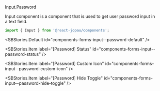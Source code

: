 
<SBTitle>Input.Password</SBTitle>

<SBDescription>
  Input component is a component that is used to get user password input in a text field.
</SBDescription>

```jsx dark
import { Input } from '@react-jopau/components';
```

<SBStories.Default id="components-forms-input--password-default" />

<SBArgsTable component={Input.Password} />

<SBStories>
<SBStories.Item label="[Password] Variants" id="components-forms-input--password-variants" />

<SBStories.Item label="[Password] Status" id="components-forms-input--password-status" />

<SBStories.Item label="[Password] Custom Icon" id="components-forms-input--password-custom-icon" />

<SBStories.Item label="[Password] Hide Toggle" id="components-forms-input--password-hide-toggle" />
</SBStories>
